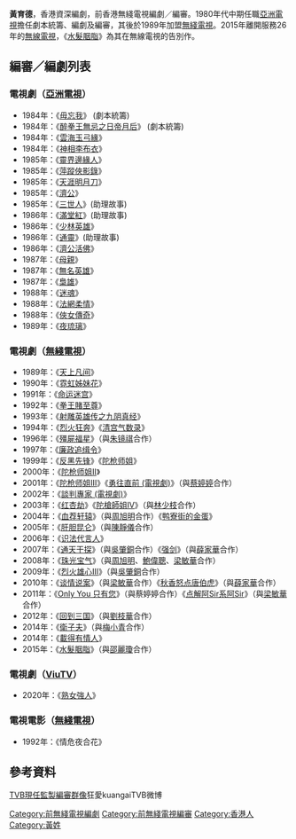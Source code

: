 '''黃育德'''，香港資深編劇，前香港無綫電視編劇／編審。1980年代中期任職[[亞洲電視|亞洲電視]]擔任劇本統籌、編劇及編審，其後於1989年加盟[[無綫電視|無綫電視]]。2015年離開服務26年的[[無線電視|無線電視]]，《[[水髮胭脂|水髮胭脂]]》為其在無線電視的告別作。

==編審／編劇列表==
===電視劇（[[亞洲電視|亞洲電視]]）===
*1984年：《[[毋忘我_(電視劇)|毋忘我]]》 (劇本統籌)
*1984年：《[[醉拳王無忌之日帝月后|醉拳王無忌之日帝月后]]》 (劇本統籌)
*1984年：《[[雲海玉弓緣_(亞洲電視劇集)|雲海玉弓緣]]》
*1984年：《[[神相李布衣|神相李布衣]]》
*1985年：《[[靈界邊緣人|靈界邊緣人]]》
*1985年：《[[萍蹤俠影錄_(1985年電視劇)|萍蹤俠影錄]]》
*1985年：《[[天涯明月刀_(1985年電視劇)|天涯明月刀]]》
*1985年：《[[濟公_(1985年電視劇)|濟公]]》
*1985年：《[[三世人|三世人]]》(助理故事)
*1986年：《[[滿堂紅|滿堂紅]]》(助理故事)
*1986年：《[[少林英雄_(電視劇)|少林英雄]]》
*1986年：《[[通靈_(電視劇)|通靈]]》(助理故事)
*1986年：《[[濟公活佛_(1986年電視劇)|濟公活佛]]》
*1987年：《[[母親_(1987年電視劇)|母親]]》
*1987年：《[[無名英雄_(電視劇)|無名英雄]]》
*1987年：《[[梟雄_(1987年電視劇)|梟雄]]》
*1988年：《[[迷魂_(電視劇)|迷魂]]》
*1988年：《[[法網柔情|法網柔情]]》
*1988年：《[[俠女傳奇|俠女傳奇]]》
*1989年：《[[夜琉璃|夜琉璃]]》

===電視劇（[[無綫電視|無綫電視]]）===
*1989年：《[[天上凡间|天上凡间]]》
*1990年：《[[霓虹姊妹花|霓虹姊妹花]]》
*1991年：《[[命运迷宫|命运迷宫]]》
*1992年：《[[拳王賭至尊|拳王賭至尊]]》
*1993年：《[[射雕英雄传之九阴真经|射雕英雄传之九阴真经]]》
*1994年：《[[烈火狂奔|烈火狂奔]]》《[[清宫气数录|清宫气数录]]》
*1996年：《[[殭屍福星|殭屍福星]]》（與[[朱镜祺|朱镜祺]]合作）
*1997年：《[[廉政追缉令|廉政追缉令]]》
*1999年：《[[反黑先锋|反黑先锋]]》《[[陀枪师姐|陀枪师姐]]》
*2000年：《[[陀枪师姐II|陀枪师姐II]]》
*2001年：《[[陀枪师姐III|陀枪师姐III]]》《[[勇往直前_(電視劇)|勇往直前 (電視劇)]]》（與[[蔡婷婷|蔡婷婷]]合作）
*2002年：《[[談判專家_(電視劇)|談判專家 (電視劇)]]》
*2003年：《[[红杏劫|红杏劫]]》《[[陀槍師姐IV|陀槍師姐IV]]》（與[[林少枝|林少枝]]合作）
*2004年：《[[血荐轩辕|血荐轩辕]]》（與[[周旭明|周旭明]]合作）《[[鸭寮街的金蛋|鸭寮街的金蛋]]》
*2005年：《[[肝胆昆仑|肝胆昆仑]]》（與[[陳靜儀|陳靜儀]]合作）
*2006年：《[[识法代言人|识法代言人]]》
*2007年：《[[通天干探|通天干探]]》（與[[吳肇銅|吳肇銅]]合作）《[[强剑|强剑]]》（與[[薛家華|薛家華]]合作）
*2008年：《[[珠光宝气|珠光宝气]]》（與[[周旭明|周旭明]]、[[鮑偉聰|鮑偉聰]]、[[梁敏華|梁敏華]]合作）
*2009年：《[[烈火雄心III|烈火雄心III]]》（與[[吳肇銅|吳肇銅]]合作）
*2010年：《[[谈情说案|谈情说案]]》（與[[梁敏華|梁敏華]]合作）《[[秋香怒点唐伯虎|秋香怒点唐伯虎]]》（與[[薛家華|薛家華]]合作）
*2011年：《[[Only_You_只有您|Only You 只有您]]》（與蔡婷婷合作）《[[点解阿Sir系阿Sir|点解阿Sir系阿Sir]]》（與[[梁敏華|梁敏華]]合作）
*2012年：《[[回到三国|回到三国]]》（與[[劉枝華|劉枝華]]合作）
*2014年：《[[衛子夫|衛子夫]]》（與[[梅小青|梅小青]]合作）
*2014年：《[[載得有情人|載得有情人]]》
*2015年：《[[水髮胭脂|水髮胭脂]]》（與[[邵麗瓊|邵麗瓊]]合作）

===電視劇（[[ViuTV|ViuTV]]）===
*2020年：《[[熟女強人|熟女強人]]》

===電視電影（[[無綫電視|無綫電視]]）===
*1992年：《情危夜合花》

==參考資料==
[http://weibo.com/1893802153/B49QaAWTU TVB現任監製編審群像]狂愛kuangaiTVB微博

[[Category:前無綫電視編劇|Category:前無綫電視編劇]]
[[Category:前無綫電視編審|Category:前無綫電視編審]]
[[Category:香港人|Category:香港人]]
[[Category:黃姓|Category:黃姓]]